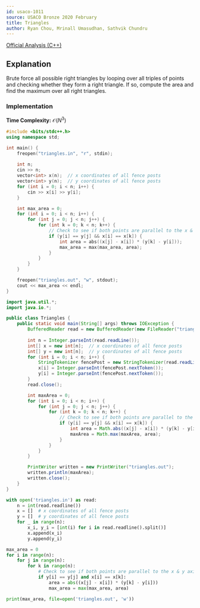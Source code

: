 ```yaml
---
id: usaco-1011
source: USACO Bronze 2020 February
title: Triangles
author: Ryan Chou, Mrinall Umasudhan, Sathvik Chundru
---
```


[Official Analysis (C++)](http://www.usaco.org/current/data/sol_triangles_bronze_feb20.html)

## Explanation

Brute force all possible right triangles by looping over all triples of points
and checking whether they form a right triangle. If so, compute the area and
find the maximum over all right triangles.

### Implementation

**Time Complexity:** $\mathcal{O}(N^3)$

<LanguageSection>
<CPPSection>

```cpp
#include <bits/stdc++.h>
using namespace std;

int main() {
	freopen("triangles.in", "r", stdin);
	
	int n;
	cin >> n;
	vector<int> x(n);  // x coordinates of all fence posts
	vector<int> y(n);  // y coordinates of all fence posts
	for (int i = 0; i < n; i++) {
		cin >> x[i] >> y[i];
	}

	int max_area = 0;
	for (int i = 0; i < n; i++) {
		for (int j = 0; j < n; j++) {
			for (int k = 0; k < n; k++) {
				// Check to see if both points are parallel to the x & y axis
				if (y[i] == y[j] && x[i] == x[k]) {
					int area = abs((x[j] - x[i]) * (y[k] - y[i]));
					max_area = max(max_area, area);
				}
			}
		}
	}

	freopen("triangles.out", "w", stdout);
	cout << max_area << endl;
}
```

</CPPSection>
<JavaSection>

```java
import java.util.*;
import java.io.*;

public class Triangles {
	public static void main(String[] args) throws IOException {
		BufferedReader read = new BufferedReader(new FileReader("triangles.in"));
		
		int n = Integer.parseInt(read.readLine());
		int[] x = new int[n];  // x coordinates of all fence posts
		int[] y = new int[n];  // y coordinates of all fence posts
		for (int i = 0; i < n; i++) {
			StringTokenizer fencePost = new StringTokenizer(read.readLine());
			x[i] = Integer.parseInt(fencePost.nextToken());
			y[i] = Integer.parseInt(fencePost.nextToken());
		}
		read.close();

		int maxArea = 0;
		for (int i = 0; i < n; i++) {
			for (int j = 0; j < n; j++) {
				for (int k = 0; k < n; k++) {
					// Check to see if both points are parallel to the x & y axis
					if (y[i] == y[j] && x[i] == x[k]) {
						int area = Math.abs((x[j] - x[i]) * (y[k] - y[i]));
						maxArea = Math.max(maxArea, area);
					}
				}
			}
		}

		PrintWriter written = new PrintWriter("triangles.out");
		written.println(maxArea);
		written.close();
	}
}
```

</JavaSection>
<PySection>

```python
with open('triangles.in') as read:
	n = int(read.readline())
	x = []  # x coordinates of all fence posts
	y = []  # y coordinates of all fence posts
	for _ in range(n):
		x_i, y_i = [int(i) for i in read.readline().split()]
		x.append(x_i)
		y.append(y_i)

max_area = 0
for i in range(n):
	for j in range(n):
		for k in range(n):
			# Check to see if both points are parallel to the x & y axis
			if y[i] == y[j] and x[i] == x[k]:
				area = abs((x[j] - x[i]) * (y[k] - y[i]))
				max_area = max(max_area, area)

print(max_area, file=open('triangles.out', 'w'))
```

</PySection>
</LanguageSection>
